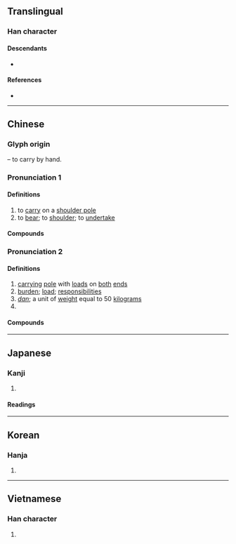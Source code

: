 {{also|担}}
{{character info/new}}
==Translingual==
{{ja-forms|[[担]]|[[担]]|擔}}

===Han character===
{{Han char|rn=64|rad=手|as=13|sn=16|four=57061|canj=QNCR|ids=⿰扌詹}}

====Descendants====
* {{l|mul|[[担]]}}

====References====
* {{Han ref|kx=0459.010|dkj=12828|dj=0807.230|hdz=31971.030|uh=64D4|ud=25812|bh=BEE1|bd=48865}}

----

==Chinese==
{{zh-forms|s=担}}

===Glyph origin===
{{Han etym}}
{{Han compound|手|alt1=扌|t1=hand|詹|ls=psc|c1=s|c2=p}} – to carry by hand.

===Pronunciation 1===
{{zh-pron
|m=dān
|c=daam1
|h=pfs=tâm
|md=dăng
|mn=taⁿ/tam
|mn_note=taⁿ - vernacular; tam - literary
|w=1te,1'ne
|w_note=1'ne - variant, possibly influenced by {{zh-l|*拿}}, used in e.g. {{zh-l|*擔伊做脫}}
|mc=1
|oc=1,1
|cat=v
}}

====Definitions====
{{zh-hanzi}}

# to [[carry]] on a [[shoulder pole]]
# to [[bear]]; to [[shoulder]]; to [[undertake]]

====Compounds====
{{zh-der|fold=1|慷慨擔承|受怕擔憂|分擔|擔待|擔夫|擔險|擔心|擔任|擔保權|牽羊擔酒|承擔|擔飢受凍|擔簦|擔保|擔孤受寡|擔荷|擔雪填井|擔驚受怕|擔架|擔湯擔水|擔人情|擔雪塞井|擔糞|擔風袖月|擔帶|擔保物權|擔隔夜憂|擔誤|擔干係|沒擔當|擔免|擔保放款|擔不起|擔酒牽羊|擔憂|擔錯|擔湯運水|擔驚受恐|擔仗|擔負公徒|擔閣|擔綱|擔干紀|擔肩|擔負|擔扶|擔擱|擔水|擔保品|擔不是|析圭擔爵|枉擔虛名|擔當不過|擔驚|擔饒|擔雪填河|擔當不起|擔當|擔戴|擔承|荷擔|連帶負擔|躡蹻擔簦|訴訟擔保|負笈擔簦|負擔}}

===Pronunciation 2===
{{zh-pron
|m=dàn
|c=daam3
|h=pfs=tam
|md=dáng
|mn=tàⁿ/qz,xm,zz:tàm
|mn_note=tàⁿ - vernacular; tàm - literary
|w=2te
|mc=2
|oc=2+3,2
|cat=n,cls
}}

====Definitions====
{{zh-hanzi}}

# [[carrying]] [[pole]] with [[load]]s on [[both]] [[end]]s
# [[burden]]; [[load]]; [[responsibilities]]
# ''[[dan]]''; a unit of [[weight]] equal to 50 [[kilogram]]s
# {{zh-classifier|things carried on a [[shoulder pole]]|t=[[load]]}}

====Compounds====
{{zh-der|fold=1|卸擔子|仙人擔|家無擔石|公擔|剃頭擔子|擔杖|春盛擔子|挑擔子|石擔|擔兒|挑擔|擔腳|擔子|擔石|挑重擔|生意擔子|擔擔麵|擔仔麵|擔子菌|磨擔|貨郎擔兒|調書擔兒|肩擔之家|趕飯擔|重擔|籮擔|扁擔}}

----

==Japanese==
{{ja-kanji forms|担|擔}}

===Kanji===
{{ja-kanji|grade=|rs=手13|shin=担}}

# {{defn|lang=ja|sort=手13}}

====Readings====
{{ja-readings
|goon=たん
|kanon=たん
|on=けつ, せん
|kun=にな-う, かつ-ぐ
}}

----

==Korean==

===Hanja===
{{ko-hanja|hangeul=담|eumhun=|rv=dam|mr=tam|y=tam}}

# {{defn|lang=ko|sort=手13}}

----

==Vietnamese==

===Han character===
{{vi-readings|rs=手13|hanviet=[[đâm]], [[đảm]], [[tạ]]}}

# {{defn|lang=vi|sort=手13}}